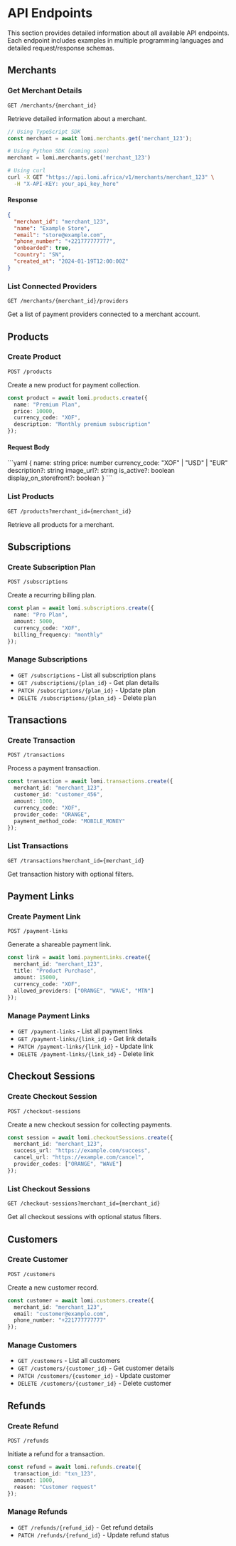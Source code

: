 # API Endpoints

This section provides detailed information about all available API endpoints. Each endpoint includes examples in multiple programming languages and detailed request/response schemas.

## Merchants

### Get Merchant Details
`GET /merchants/{merchant_id}`

Retrieve detailed information about a merchant.

```typescript
// Using TypeScript SDK
const merchant = await lomi.merchants.get('merchant_123');
```

```python
# Using Python SDK (coming soon)
merchant = lomi.merchants.get('merchant_123')
```

```bash
# Using curl
curl -X GET "https://api.lomi.africa/v1/merchants/merchant_123" \
  -H "X-API-KEY: your_api_key_here"
```

#### Response
```json
{
  "merchant_id": "merchant_123",
  "name": "Example Store",
  "email": "store@example.com",
  "phone_number": "+221777777777",
  "onboarded": true,
  "country": "SN",
  "created_at": "2024-01-19T12:00:00Z"
}
```

### List Connected Providers
`GET /merchants/{merchant_id}/providers`

Get a list of payment providers connected to a merchant account.

## Products

### Create Product
`POST /products`

Create a new product for payment collection.

```typescript
const product = await lomi.products.create({
  name: "Premium Plan",
  price: 10000,
  currency_code: "XOF",
  description: "Monthly premium subscription"
});
```

#### Request Body
\`\`\`yaml
{
  name: string
  price: number
  currency_code: "XOF" | "USD" | "EUR"
  description?: string
  image_url?: string
  is_active?: boolean
  display_on_storefront?: boolean
}
\`\`\`

### List Products
`GET /products?merchant_id={merchant_id}`

Retrieve all products for a merchant.

## Subscriptions

### Create Subscription Plan
`POST /subscriptions`

Create a recurring billing plan.

```typescript
const plan = await lomi.subscriptions.create({
  name: "Pro Plan",
  amount: 5000,
  currency_code: "XOF",
  billing_frequency: "monthly"
});
```

### Manage Subscriptions
- `GET /subscriptions` - List all subscription plans
- `GET /subscriptions/{plan_id}` - Get plan details
- `PATCH /subscriptions/{plan_id}` - Update plan
- `DELETE /subscriptions/{plan_id}` - Delete plan

## Transactions

### Create Transaction
`POST /transactions`

Process a payment transaction.

```typescript
const transaction = await lomi.transactions.create({
  merchant_id: "merchant_123",
  customer_id: "customer_456",
  amount: 1000,
  currency_code: "XOF",
  provider_code: "ORANGE",
  payment_method_code: "MOBILE_MONEY"
});
```

### List Transactions
`GET /transactions?merchant_id={merchant_id}`

Get transaction history with optional filters.

## Payment Links

### Create Payment Link
`POST /payment-links`

Generate a shareable payment link.

```typescript
const link = await lomi.paymentLinks.create({
  merchant_id: "merchant_123",
  title: "Product Purchase",
  amount: 15000,
  currency_code: "XOF",
  allowed_providers: ["ORANGE", "WAVE", "MTN"]
});
```

### Manage Payment Links
- `GET /payment-links` - List all payment links
- `GET /payment-links/{link_id}` - Get link details
- `PATCH /payment-links/{link_id}` - Update link
- `DELETE /payment-links/{link_id}` - Delete link

## Checkout Sessions

### Create Checkout Session
`POST /checkout-sessions`

Create a new checkout session for collecting payments.

```typescript
const session = await lomi.checkoutSessions.create({
  merchant_id: "merchant_123",
  success_url: "https://example.com/success",
  cancel_url: "https://example.com/cancel",
  provider_codes: ["ORANGE", "WAVE"]
});
```

### List Checkout Sessions
`GET /checkout-sessions?merchant_id={merchant_id}`

Get all checkout sessions with optional status filters.

## Customers

### Create Customer
`POST /customers`

Create a new customer record.

```typescript
const customer = await lomi.customers.create({
  merchant_id: "merchant_123",
  email: "customer@example.com",
  phone_number: "+221777777777"
});
```

### Manage Customers
- `GET /customers` - List all customers
- `GET /customers/{customer_id}` - Get customer details
- `PATCH /customers/{customer_id}` - Update customer
- `DELETE /customers/{customer_id}` - Delete customer

## Refunds

### Create Refund
`POST /refunds`

Initiate a refund for a transaction.

```typescript
const refund = await lomi.refunds.create({
  transaction_id: "txn_123",
  amount: 1000,
  reason: "Customer request"
});
```

### Manage Refunds
- `GET /refunds/{refund_id}` - Get refund details
- `PATCH /refunds/{refund_id}` - Update refund status 
